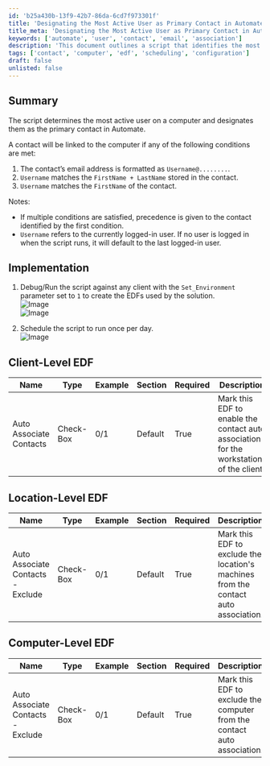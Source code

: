 ```yaml
---
id: 'b25a430b-13f9-42b7-86da-6cd7f973301f'
title: 'Designating the Most Active User as Primary Contact in Automate'
title_meta: 'Designating the Most Active User as Primary Contact in Automate'
keywords: ['automate', 'user', 'contact', 'email', 'association']
description: 'This document outlines a script that identifies the most active user on a computer and designates them as the primary contact in ConnectWise Automate. It details the conditions for linking a contact to a computer, implementation steps, and the necessary EDF configurations at client, location, and computer levels.'
tags: ['contact', 'computer', 'edf', 'scheduling', 'configuration']
draft: false
unlisted: false
---
```

## Summary

The script determines the most active user on a computer and designates them as the primary contact in Automate.

A contact will be linked to the computer if any of the following conditions are met:

1. The contact’s email address is formatted as `Username@........`.
2. `Username` matches the `FirstName + LastName` stored in the contact.
3. `Username` matches the `FirstName` of the contact.

Notes:  
- If multiple conditions are satisfied, precedence is given to the contact identified by the first condition.
- `Username` refers to the currently logged-in user. If no user is logged in when the script runs, it will default to the last logged-in user.

## Implementation

1. Debug/Run the script against any client with the `Set_Environment` parameter set to `1` to create the EDFs used by the solution.  
   ![Image](../../../static/img/Associate-Most-Active-Username-as-Contact-Workstations/image_1.png)  
   ![Image](../../../static/img/Associate-Most-Active-Username-as-Contact-Workstations/image_2.png)

2. Schedule the script to run once per day.  
   ![Image](../../../static/img/Associate-Most-Active-Username-as-Contact-Workstations/image_3.png)

## Client-Level EDF

| Name                       | Type      | Example | Section | Required | Description                                                                                     |
|----------------------------|-----------|---------|---------|----------|-------------------------------------------------------------------------------------------------|
| Auto Associate Contacts     | Check-Box | 0/1     | Default | True     | Mark this EDF to enable the contact auto association for the workstations of the client.       |

## Location-Level EDF

| Name                           | Type      | Example | Section | Required | Description                                                                                     |
|--------------------------------|-----------|---------|---------|----------|-------------------------------------------------------------------------------------------------|
| Auto Associate Contacts - Exclude | Check-Box | 0/1     | Default | True     | Mark this EDF to exclude the location's machines from the contact auto association.            |

## Computer-Level EDF

| Name                           | Type      | Example | Section | Required | Description                                                                                     |
|--------------------------------|-----------|---------|---------|----------|-------------------------------------------------------------------------------------------------|
| Auto Associate Contacts - Exclude | Check-Box | 0/1     | Default | True     | Mark this EDF to exclude the computer from the contact auto association.                       |











